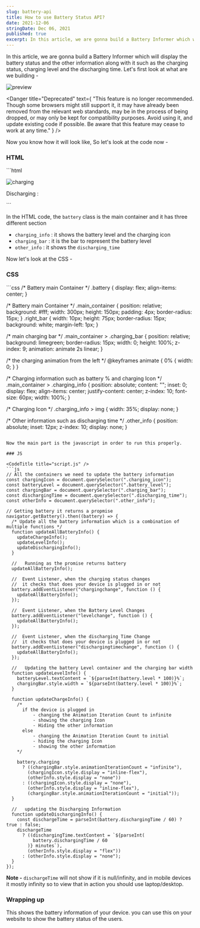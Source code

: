 ```yaml
---
slug: battery-api
title: How to use Battery Status API?
date: 2021-12-06
stringDate: Dec 06, 2021
published: true
excerpt: In this article, we are gonna build a Battery Informer which will display the battery status and the other information along with it such as the charging status, charging level and the discharging time.
---
```


In this article, we are gonna build a Battery Informer which will display the battery status and the other information along with it such as the charging status, charging level and the discharging time. Let's first look at what are we building -

![preview](https://i.imgur.com/vG6yTvB.gif)

<Danger
  title="Deprecated"
  text={
    "This feature is no longer recommended. Though some browsers might still support it, it may have already been removed from the relevant web standards, may be in the process of being dropped, or may only be kept for compatibility purposes. Avoid using it, and update existing code if possible. Be aware that this feature may cease to work at any time."
  }
/>

Now you know how it will look like, So let's look at the code now -

### HTML

<CodeTitle title="index.html" />
```html
<div class="battery">
  <div class="main_container">
    <!--  charging information  -->
    <div class="charging_info">
      <p class="battery_level"></p>
      <img class="charging_icon" src="https://i.imgur.com/xy0IMAM.png" alt="charging" />
    </div>
    <!--  Charging bar  -->
    <div class="charging_bar"></div>
    <!--  Charging other info  -->
    <div class="other_info">
      <p>Discharging : <span class="discharging_time"></span></p>
    </div>
  </div>
  <div class="right_bar"></div>
</div>
</div>
```

In the HTML code, the `battery` class is the main container and it has three different section

- `charging_info` : it shows the battery level and the charging icon
- `charging_bar` : it is the bar to represent the battery level
- `other_info` : it shows the `discharging_time`

Now let's look at the CSS -

### CSS

<CodeTitle title="styles.css" />
```css
/* Battery main Container */
.battery {
  display: flex;
  align-items: center;
}

/* Battery main Container */
.main_container {
  position: relative;
  background: #fff;
  width: 300px;
  height: 150px;
  padding: 4px;
  border-radius: 15px;
}
.right_bar {
  width: 10px;
  height: 75px;
  border-radius: 15px;
  background: white;
  margin-left: 1px;
}

/* main charging bar  */
.main_container > .charging_bar {
  position: relative;
  background: limegreen;
  border-radius: 15px;
  width: 0;
  height: 100%;
  z-index: 9;
  animation: animate 2s linear;
}

/* the charging animation from the left */
@keyframes animate {
  0% {
    width: 0;
  }
}

/* Charging information  such as battery % and charging Icon */
.main_container > .charging_info {
  position: absolute;
  content: "";
  inset: 0;
  display: flex;
  align-items: center;
  justify-content: center;
  z-index: 10;
  font-size: 60px;
  width: 100%;
}

/* Charging Icon */
.charging_info > img {
  width: 35%;
  display: none;
}

/* Other information such as discharging time */
.other_info {
  position: absolute;
  inset: 12px;
  z-index: 10;
  display: none;
}
```

Now the main part is the javascript in order to run this properly.

### JS

<CodeTitle title="script.js" />
```js
// All the containers we need to update the battery information
const chargingIcon = document.querySelector(".charging_icon");
const batteryLevel = document.querySelector(".battery_level");
const chargingBar = document.querySelector(".charging_bar");
const dischargingTime = document.querySelector(".discharging_time");
const otherInfo = document.querySelector(".other_info");

// Getting battery it returns a propmise
navigator.getBattery().then((battery) => {
  /* Update all the battery information which is a combination of multiple functions */
  function updateAllBatteryInfo() {
    updateChargeInfo();
    updateLevelInfo();
    updateDischargingInfo();
  }

  //   Running as the promise returns battery
  updateAllBatteryInfo();

  //  Event Listener, when the charging status changes
  //  it checks that does your device is plugged in or not
  battery.addEventListener("chargingchange", function () {
    updateAllBatteryInfo();
  });

  //  Event Listener, when the Battery Level Changes
  battery.addEventListener("levelchange", function () {
    updateAllBatteryInfo();
  });

  //  Event Listener, when the discharging Time Change
  //  it checks that does your device is plugged in or not
  battery.addEventListener("dischargingtimechange", function () {
    updateAllBatteryInfo();
  });

  //   Updating the battery Level container and the charging bar width
  function updateLevelInfo() {
    batteryLevel.textContent = `${parseInt(battery.level * 100)}%`;
    chargingBar.style.width = `${parseInt(battery.level * 100)}%`;
  }

  function updateChargeInfo() {
    /*
      if the device is plugged in 
          - changing the Animation Iteration Count to infinite
          - showing the charging Icon
          - Hiding the other information
      else 
          - changing the Animation Iteration Count to initial
          - hiding the charging Icon
          - showing the other information
    */

    battery.charging
      ? ((chargingBar.style.animationIterationCount = "infinite"),
        (chargingIcon.style.display = "inline-flex"),
        (otherInfo.style.display = "none"))
      : ((chargingIcon.style.display = "none"),
        (otherInfo.style.display = "inline-flex"),
        (chargingBar.style.animationIterationCount = "initial"));
  }

  //   updating the Discharging Information
  function updateDischargingInfo() {
    const dischargeTime = parseInt(battery.dischargingTime / 60) ? true : false;
    dischargeTime
      ? ((dischargingTime.textContent = `${parseInt(
          battery.dischargingTime / 60
        )} minutes`),
        (otherInfo.style.display = "flex"))
      : (otherInfo.style.display = "none");
  }
});
```

**Note -** `dischargeTime` will not show if it is null/infinity, and in mobile devices it mostly infinity so to view that in action you should use laptop/desktop.

<Codepen id="PoJYLXg" />

### Wrapping up

This shows the battery information of your device. you can use this on your website to show the battery status of the users.
